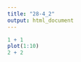 ---
title: "28-4_2"
output: html_document
---

```{r code-and-plot}
1 + 1
plot(1:10)
2 + 2
```